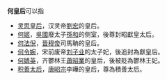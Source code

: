'''何皇后'''可以指
*[[灵思皇后|灵思皇后]]，汉灵帝[[汉灵帝|劉宏]]的皇后。
*[[何姬|何姬]]，[[孫吳|吳國]]廢太子[[孫和|孫和]]的侧室，後尊封昭獻皇太后。
*[[何法倪|何法倪]]，[[晉穆帝|晉穆帝]]司馬聃的皇后。
*[[何令婉|何令婉]]，宋前废帝[[刘子业|刘子业]]的太子妃，後追封為獻皇后。
*[[何婧英|何婧英]]，齐鬱林王[[蕭昭業|蕭昭業]]的皇后，後被貶為鬱林王妃。
*[[积善太后|积善太后]]，[[唐昭宗|唐昭宗]]李曄的皇后，尊為積善太后。
{{disambig|Cat=三字封號消歧義}}